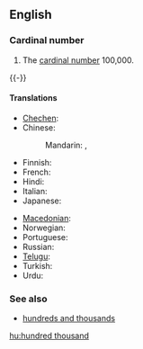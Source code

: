 ==English==

===Cardinal number===
{{enum|ten thousand|million|cardinal number|100,000}}
{{infl|en|numeral|head=[[hundred]] [[thousand]]}}

# {{cardinal}} The [[cardinal number]] 100,000.
{{-}}

====Translations====
{{trans-top|100,000}}
* [[Chechen]]: {{tø|ce|бІе эзар|tr=bje ezar}}
* Chinese:
*: Mandarin: {{t|cmn|十萬|sc=Hani}}, {{t|cmn|十万|tr=shíwàn|sc=Hani}}
* Finnish: {{t-|fi|satatuhatta}}
* French: {{t|fr|cent-mille|m}}
* Hindi: {{t+|hi|लाख|tr=lākh|xs=Hindi}}
* Italian: {{t+|it|centomila}}
* Japanese: {{t|ja|十万|tr=jūman}}
{{trans-mid}}
* [[Macedonian]]: {{t|mk|сто илјади|tr=sto íljadi}}
* Norwegian: {{t|no|hundretusen}}
* Portuguese: {{t|pt|cem mil}}
* Russian: {{t-|ru|сто тысяч|tr=sto týs'ač}}
* [[Telugu]]: {{t-|te|లక్ష|tr=laksha}}
* Turkish: {{t|tr|yüz bin}}
* Urdu: {{t-|ur|لاکھ|tr=lākh|xs=Urdu}}
{{trans-bottom}}

===See also===
* [[hundreds and thousands]]

[[hu:hundred thousand]]